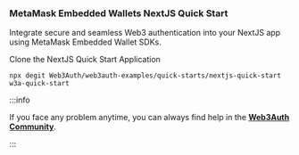 ### MetaMask Embedded Wallets NextJS Quick Start

Integrate secure and seamless Web3 authentication into your NextJS app using MetaMask Embedded Wallet SDKs.

Clone the NextJS Quick Start Application

```shell
npx degit Web3Auth/web3auth-examples/quick-starts/nextjs-quick-start w3a-quick-start
```

:::info

If you face any problem anytime, you can always find help in the [**Web3Auth Community**](https://web3auth.io/community/c/help-pnp/pnp-web/7).

:::

